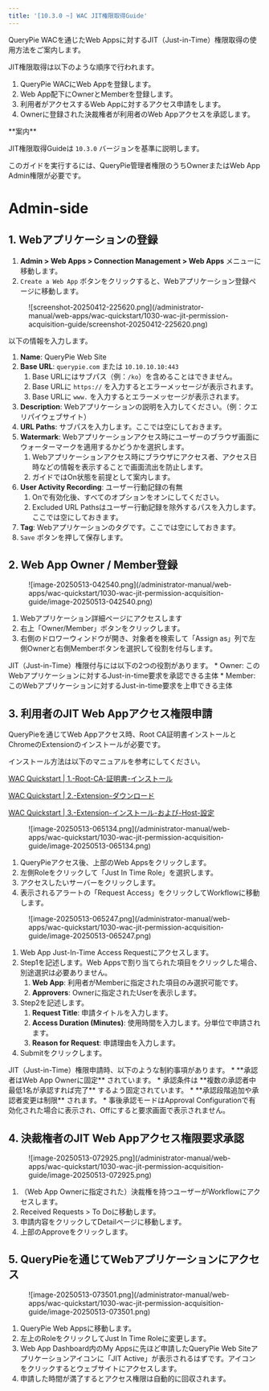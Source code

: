 ```yaml
---
title: '[10.3.0 ~] WAC JIT権限取得Guide'
---
```



QueryPie WACを通じたWeb Appsに対するJIT（Just-in-Time）権限取得の使用方法をご案内します。

JIT権限取得は以下のような順序で行われます。

1. QueryPie WACにWeb Appを登録します。
2. Web App配下にOwnerとMemberを登録します。
3. 利用者がアクセスするWeb Appに対するアクセス申請をします。
4. Ownerに登録された決裁権者が利用者のWeb Appアクセスを承認します。

<Callout type="info">
**案内**

JIT権限取得Guideは `10.3.0` バージョンを基準に説明します。

このガイドを実行するには、QueryPie管理者権限のうちOwnerまたはWeb App Admin権限が必要です。
</Callout>


# Admin-side

## 1. Webアプリケーションの登録

1. **Admin > Web Apps > Connection Management > Web Apps** メニューに移動します。
2. `Create a Web App` ボタンをクリックすると、Webアプリケーション登録ページに移動します。

<figure data-layout="center" data-align="center">
![screenshot-20250412-225620.png](/administrator-manual/web-apps/wac-quickstart/1030-wac-jit-permission-acquisition-guide/screenshot-20250412-225620.png)
</figure>

以下の情報を入力します。

1. **Name**: QueryPie Web Site
2. **Base URL**: `querypie.com` または `10.10.10.10:443` 
    1. Base URLにはサブパス（例：`/ko`）を含めることはできません。
    2. Base URLに `https://` を入力するとエラーメッセージが表示されます。
    3. Base URLに `www.` を入力するとエラーメッセージが表示されます。
3. **Description**: Webアプリケーションの説明を入力してください。（例：クエリパイウェブサイト）
4. **URL Paths**: サブパスを入力します。ここでは空にしておきます。
5. **Watermark**: Webアプリケーションアクセス時にユーザーのブラウザ画面にウォーターマークを適用するかどうかを選択します。
    1. Webアプリケーションアクセス時にブラウザにアクセス者、アクセス日時などの情報を表示することで画面流出を防止します。
    2. ガイドではOn状態を前提として案内します。
6. **User Activity Recording**: ユーザー行動記録の有無
    1. Onで有効化後、すべてのオプションをオンにしてください。
    2. Excluded URL Pathsはユーザー行動記録を除外するパスを入力します。ここでは空にしておきます。
7. **Tag**: Webアプリケーションのタグです。ここでは空にしておきます。
8. `Save` ボタンを押して保存します。

## 2. Web App Owner / Member登録

<figure data-layout="center" data-align="center">
![image-20250513-042540.png](/administrator-manual/web-apps/wac-quickstart/1030-wac-jit-permission-acquisition-guide/image-20250513-042540.png)
</figure>

1. Webアプリケーション詳細ページにアクセスします 
2. 右上「Owner/Member」ボタンをクリックします。
3. 右側のドロワーウィンドウが開き、対象者を検索して「Assign as」列で左側Ownerと右側Memberボタンを選択して役割を付与します。

<Callout type="info">
JIT（Just-in-Time）権限付与には以下の2つの役割があります。
* Owner: このWebアプリケーションに対するJust-in-time要求を承認できる主体
* Member: このWebアプリケーションに対するJust-in-time要求を上申できる主体
</Callout>

## 3. 利用者のJIT Web Appアクセス権限申請

<Callout type="info">
QueryPieを通じてWeb Appアクセス時、Root CA証明書インストールとChromeのExtensionのインストールが必要です。

インストール方法は以下のマニュアルを参考にしてください。

[WAC Quickstart | 1.-Root-CA-証明書-インストール](.#1.-root-ca-%ec%9d%b8%ec%a6%9d%ec%84%9c-%ec%84%a4%ec%b9%98%ed%95%98%ea%b8%b0)

[WAC Quickstart | 2.-Extension-ダウンロード](.#2.-extension-%eb%8b%a4%ec%9a%b4%eb%a1%9c%eb%93%9c-%eb%b0%9b%ea%b8%b0)

[WAC Quickstart | 3.-Extension-インストール-および-Host-設定](.#3.-extension-%ec%84%a4%ec%b9%98-%eb%b0%8f-host-%ec%84%a4%ec%a0%95%ed%95%98%ea%b8%b0)
</Callout>

<figure data-layout="center" data-align="center">
![image-20250513-065134.png](/administrator-manual/web-apps/wac-quickstart/1030-wac-jit-permission-acquisition-guide/image-20250513-065134.png)
</figure>

1. QueryPieアクセス後、上部のWeb Appsをクリックします。
2. 左側Roleをクリックして「Just In Time Role」を選択します。
3. アクセスしたいサーバーをクリックします。
4. 表示されるアラートの「Request Access」をクリックしてWorkflowに移動します。


<figure data-layout="center" data-align="center">
![image-20250513-065247.png](/administrator-manual/web-apps/wac-quickstart/1030-wac-jit-permission-acquisition-guide/image-20250513-065247.png)
</figure>

1. Web App Just-In-Time Access Requestにアクセスします。
2. Step1を記述します。Web Appsで割り当てられた項目をクリックした場合、別途選択は必要ありません。
    1. **Web App**: 利用者がMemberに指定された項目のみ選択可能です。
    2. **Approvers**: Ownerに指定されたUserを表示します。
3. Step2を記述します。
    1. **Request Title**: 申請タイトルを入力します。
    2. **Access Duration (Minutes)**: 使用時間を入力します。分単位で申請されます。
    3. **Reason for Request**: 申請理由を入力します。
4. Submitをクリックします。

<Callout type="info">
JIT（Just-in-Time）権限申請時、以下のような制約事項があります。
*  **承認者はWeb App Ownerに固定** されています。
* 承認条件は **複数の承認者中最低1名が承認すれば完了** するよう固定されています。
*  **承認段階追加や承認者変更は制限** されます。
* 事後承認モードはApproval Configurationで有効化された場合に表示され、Offにすると要求画面で表示されません。
</Callout>

## 4. 決裁権者のJIT Web Appアクセス権限要求承認

<figure data-layout="center" data-align="center">
![image-20250513-072925.png](/administrator-manual/web-apps/wac-quickstart/1030-wac-jit-permission-acquisition-guide/image-20250513-072925.png)
</figure>

1. （Web App Ownerに指定された）決裁権を持つユーザーがWorkflowにアクセスします。
2. Received Requests > To Doに移動します。
3. 申請内容をクリックしてDetailページに移動します。
4. 上部のApproveをクリックします。


## 5. QueryPieを通じてWebアプリケーションにアクセス

<figure data-layout="center" data-align="center">
![image-20250513-073501.png](/administrator-manual/web-apps/wac-quickstart/1030-wac-jit-permission-acquisition-guide/image-20250513-073501.png)
</figure>

1. QueryPie Web Appsに移動します。
2. 左上のRoleをクリックしてJust In Time Roleに変更します。
3. Web App Dashboard内のMy Appsに先ほど申請したQueryPie Web Siteアプリケーションアイコンに「JIT Active」が表示されるはずです。アイコンをクリックするとウェブサイトにアクセスします。
4. 申請した時間が満了するとアクセス権限は自動的に回収されます。



